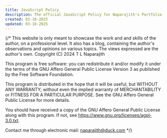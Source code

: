 ```yaml
---
title: JavaScript Policy
description: The official JavaScript Policy for Naparajith's Portfolio
created: 03-18-2025
updated: 03-18-2025
---
```


{/* This website is only meant to showcase the work and and skills of the
author, on a professional level. It also has a blog, containing the author's
observations and opinions on various topics. The views expressed are the
author's own. Copyright (C) 2024 T L Naparajith

This program is free software: you can redistribute it and/or modify it under
the terms of the GNU Affero General Public License Version 3 as published by the
Free Software Foundation.

This program is distributed in the hope that it will be useful, but WITHOUT ANY
WARRANTY; without even the implied warranty of MERCHANTABILITY or FITNESS FOR A
PARTICULAR PURPOSE. See the GNU Affero General Public License for more details.

You should have received a copy of the GNU Affero General Public License along
with this program. If not, see <https://www.gnu.org/licenses/agpl-3.0.txt>.

Contact me through electronic mail: <naparajith@duck.com> */}

